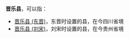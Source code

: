 '''晋乐县'''，可以指：
*[[晋乐县_(东晋)|晋乐县 (东晋)]]，东晋时设置的县，在今四川省境
*[[晋乐县_(刘宋)|晋乐县 (刘宋)]]，刘宋时设置的县，在今贵州省境
{{Disambig|J|Cat=三字中国县名消歧义}}